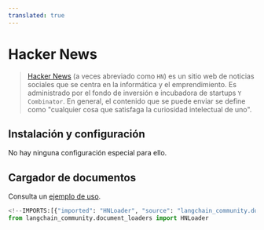 ```yaml
---
translated: true
---
```


# Hacker News

>[Hacker News](https://en.wikipedia.org/wiki/Hacker_News) (a veces abreviado como `HN`) es un sitio web de noticias sociales que se centra en la informática y el emprendimiento. Es administrado por el fondo de inversión e incubadora de startups `Y Combinator`. En general, el contenido que se puede enviar se define como "cualquier cosa que satisfaga la curiosidad intelectual de uno".

## Instalación y configuración

No hay ninguna configuración especial para ello.

## Cargador de documentos

Consulta un [ejemplo de uso](/docs/integrations/document_loaders/hacker_news).

```python
<!--IMPORTS:[{"imported": "HNLoader", "source": "langchain_community.document_loaders", "docs": "https://api.python.langchain.com/en/latest/document_loaders/langchain_community.document_loaders.hn.HNLoader.html", "title": "Hacker News"}]-->
from langchain_community.document_loaders import HNLoader
```
